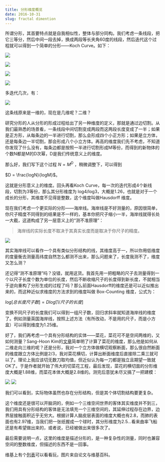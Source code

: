 ```yaml
---
title: 分形维度概览
date: 2016-10-31
slug: fractal dimention
---
```


所谓分形，其首要特点就是自我相似性，整体与部分同构。我们考虑一条线段，把它三等分，然后中间一段去掉，换成两段等长夹角60度的线段，然后迭代这个过程就可以得到一个简单的分形——Koch Curve。如下：

![](http://yufree.github.io/blogcn/figure/fractal.png)

![](http://yufree.github.io/blogcn/figure/fractal2.png)

![](http://yufree.github.io/blogcn/figure/fractal3.png)

![](http://yufree.github.io/blogcn/figure/fractal4.png)

多迭代几次，有：

![](http://yufree.github.io/blogcn/figure/fractal5.png)

这条线原来是一维的，现在是几维呢？二维？

研究分形的人从分形的形成过程给出了另一种维度的定义，那就是通过边切割。从我们最熟悉的场景看，一条线段中间切割变成两段而这两段长度变成了一半；如果是正方形，从每条边的一半进行切割，那么会形成四个小正方形；如果是立方体，还是每条边一半切割，那会形成八个小立方体。再高的维度我们先不考虑，不知道你发现了什么没有，每条边都是按照一半进行切割形成M等份，而得到的新物体的个数N都是M的D次幂，D是我们传统意义上的维度。

那么好，我们写下这个过程 $N = M^D$ ，稍微调整下，可以得到 

$D = \frac{logN}{logM}$。

这就是分形意义上的维度。回头再看Koch Curve，每一次的迭代形成4个新线段，切割为3等份，那么其分形维度为 log4/log3，大概是1.26，也就是对于一个成长的分形，其维度不见得是整数，这个维度叫做Hausdorff 维度。

现在我们考虑一个更实际的分形——海岸线。海岸线是不好测量的，原因很简单，你尺子精度不同得到的结果是不一样的，基本你把尺子缩小一半，海岸线就得长处一大截，这道构成了另一层意义上的“测不准原理”：

> 海岸线的实际长度不取决于其真实长度而是取决于你尺子的精度。

![](http://yufree.github.io/blogcn/figure/fractal6.png)

其实海岸线可以看作一个具有类似分形结构的线，其维度高于一，所以你用低维度的度量衡去测量高纬度自然怎么都测不出来，那么问题来了，长度我测不了，维度又怎么测？

还记得“测不准原理”吗？没错，就用这货。我首先用一把粗略的尺子去测量得到一个以尺子长度个数为单位的长度，然后不断收缩尺子的长度得到新长度，不就相当于逆向重构了分形生成的过程了吗？那么前面Hausdorff的维度还是可以近似推出来的，而这种近似求维度的方法求到的维度叫做 Box-Counting 维度，公式为：

$log[总长度尺子数] = D log[1/尺子的长度]$

变换不同尺子的长度我们可以得到一组尺子数，回归求斜率就知道海岸线的维度了。例如测量英国海岸线，按照上述方法（有所改动，不是用的尺子，而是小方盒）可以得到维度为1.25维。

好了，我们再考虑一个具有分形结构的实体——菜花，菜花可不是空间两维的，又如何测量？Sang-Hoon Kim的[文章](http://each.uspnet.usp.br/sistcomplexos/SC1/Fractal/Brocoli.pdf)简单明了计算了菜花的维度，那么他是如何从二维走向三维的呢？还是分形，我对一个立方体做横切观察断面，那么很自然断面的维度跟立方体比例是2/3，我对菜花横切，计算出断面维度后直接除二乘三就可以了。理论上我应该切无数刀取均值，但近似认为每一刀都是独立且期望一致就OK了。于是作者就开始了伟大的切菜花工程，最后发现，菜花的横切面的分形维度大概是1.88维，而菜花本体大概是2.8维的。测完后意犹未尽又搞了一把建模：

![](http://yufree.github.io/blogcn/figure/fractal7.png)
![](http://yufree.github.io/blogcn/figure/fractal8.png)

我们可以看到，实际物体虽然也存在分形结构，但是其个体切割结构要更复杂。

这个维度还是很可以开脑洞的，例如一个三维空间世界的客体其实维度并不到三，我们用具有分形结构的客体是无法填充一个三维空间的，其延伸过程存在边界，边界层接触面积近乎无穷大。根据计算人脑皮层表面的维度大概也有2.8，而肺的表面也有2.97维，当我们把一张纸握成一个球时，其分形维度为2.5…看来曲率飞船还是有希望做出来的，或者说，已经被做出来很多次了。

最后需要说明一点，这里的维度是描述分形的，是一种复杂性的测量，同时也兼容空间的整数维度，但描述的东西不是一回事。

维基上有个[列表](https://en.wikipedia.org/wiki/List_of_fractals_by_Hausdorff_dimension)可以看看玩，图片来自论文与维基百科。